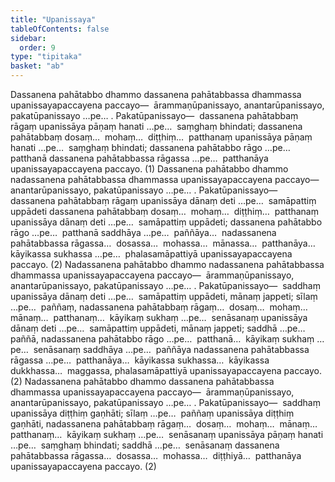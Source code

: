 ```yaml
---
title: "Upanissaya"
tableOfContents: false
sidebar:
  order: 9
type: "tipitaka"
basket: "ab"
---
```



<DynamicBreadcrumb />

<Division number="19">

<Paragraph number="4103">
Dassanena pahātabbo dhammo dassanena pahātabbassa dhammassa upanissayapaccayena paccayo—  ārammaṇūpanissayo, anantarūpanissayo, pakatūpanissayo …pe… . <Emphasis>Pakatūpanissayo</Emphasis>—  dassanena pahātabbaṃ rāgaṃ upanissāya pāṇaṃ hanati …pe…  saṃghaṃ bhindati; dassanena pahātabbaṃ dosaṃ…  mohaṃ…  diṭṭhiṃ…  patthanaṃ upanissāya pāṇaṃ hanati …pe…  saṃghaṃ bhindati; dassanena pahātabbo rāgo …pe…  patthanā dassanena pahātabbassa rāgassa …pe…  patthanāya upanissayapaccayena paccayo. (1)
</Paragraph>

<Paragraph number="4104">
Dassanena pahātabbo dhammo nadassanena pahātabbassa dhammassa upanissayapaccayena paccayo—  anantarūpanissayo, pakatūpanissayo …pe… . <Emphasis>Pakatūpanissayo</Emphasis>—  dassanena pahātabbaṃ rāgaṃ upanissāya dānaṃ deti …pe…  samāpattiṃ uppādeti dassanena pahātabbaṃ dosaṃ…  mohaṃ…  diṭṭhiṃ…  patthanaṃ upanissāya dānaṃ deti …pe…  samāpattiṃ uppādeti; dassanena pahātabbo rāgo …pe…  patthanā saddhāya …pe…  paññāya…  nadassanena pahātabbassa rāgassa…  dosassa…  mohassa…  mānassa…  patthanāya…  kāyikassa sukhassa …pe…  phalasamāpattiyā upanissayapaccayena paccayo. (2)
</Paragraph>

</Division>
<Division number="20">

<Paragraph number="4105">
Nadassanena pahātabbo dhammo nadassanena pahātabbassa dhammassa upanissayapaccayena paccayo—  ārammaṇūpanissayo, anantarūpanissayo, pakatūpanissayo …pe… . <Emphasis>Pakatūpanissayo</Emphasis>—  saddhaṃ upanissāya dānaṃ deti …pe…  samāpattiṃ uppādeti, mānaṃ jappeti; sīlaṃ …pe…  paññaṃ, nadassanena pahātabbaṃ rāgaṃ…  dosaṃ…  mohaṃ…  mānaṃ…  patthanaṃ…  kāyikaṃ sukhaṃ …pe…  senāsanaṃ upanissāya dānaṃ deti …pe…  samāpattiṃ uppādeti, mānaṃ jappeti; saddhā …pe…  paññā, nadassanena pahātabbo rāgo …pe…  patthanā…  kāyikaṃ sukhaṃ …pe…  senāsanaṃ saddhāya …pe…  paññāya nadassanena pahātabbassa rāgassa …pe…  patthanāya…  kāyikassa sukhassa…  kāyikassa dukkhassa…  maggassa, phalasamāpattiyā upanissayapaccayena paccayo. (2)
</Paragraph>

<Paragraph number="4106">
Nadassanena pahātabbo dhammo dassanena pahātabbassa dhammassa upanissayapaccayena paccayo—  ārammaṇūpanissayo, anantarūpanissayo, pakatūpanissayo …pe… . <Emphasis>Pakatūpanissayo</Emphasis>—  saddhaṃ upanissāya diṭṭhiṃ gaṇhāti; sīlaṃ …pe…  paññaṃ upanissāya diṭṭhiṃ gaṇhāti, nadassanena pahātabbaṃ rāgaṃ…  dosaṃ…  mohaṃ…  mānaṃ…  patthanaṃ…  kāyikaṃ sukhaṃ …pe…  senāsanaṃ upanissāya pāṇaṃ hanati …pe…  saṃghaṃ bhindati; saddhā …pe…  senāsanaṃ dassanena pahātabbassa rāgassa…  dosassa…  mohassa…  diṭṭhiyā…  patthanāya upanissayapaccayena paccayo. (2)
</Paragraph>
</Division>